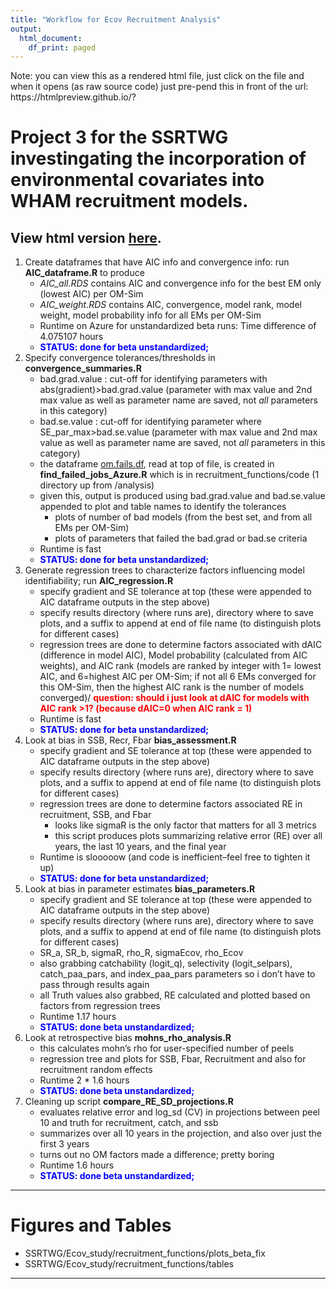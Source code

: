```yaml
---
title: "Workflow for Ecov Recruitment Analysis"
output:
  html_document:
    df_print: paged
---
```

 Note: you can view this as a rendered html file, just click on the file and when it opens (as raw source code) just pre-pend this in front of the url: https://htmlpreview.github.io/?


# Project 3 for the SSRTWG investingating the incorporation of environmental covariates into WHAM recruitment models.

## View html version <a href="https://htmlpreview.github.io/?https://github.com/timjmiller/SSRTWG/blob/main/Ecov_study/recruitment_functions/Workflow_Ecov_Recruitment_Project.html"> here</a>.

1. Create dataframes that have AIC info and convergence info: run **AIC_dataframe.R** to produce
   + *AIC_all.RDS* contains AIC and convergence info for the best EM only (lowest AIC) per OM-Sim
   + *AIC_weight.RDS* contains AIC, convergence, model rank, model weight, model probability info for all EMs per OM-Sim
   + Runtime on Azure for unstandardized beta runs: Time difference of 4.075107 hours
   + **<span style="color: blue;">STATUS: done for beta unstandardized; </span>**
  
2. Specify convergence tolerances/thresholds in **convergence_summaries.R**
   + bad.grad.value : cut-off for identifying parameters with abs(gradient)>bad.grad.value (parameter with max value and 2nd max value as well as parameter name are saved, not *all* parameters in this category)
   + bad.se.value : cut-off for identifying parameter where SE_par_max>bad.se.value (parameter with max value and 2nd max value as well as parameter name are saved, not *all* parameters in this category)
   + the dataframe <span style="text-decoration:underline">om.fails.df</span>, read at top of file, is created in **find_failed_jobs_Azure.R** which is in recruitment_functions/code (1 directory up from /analysis)
   + given this, output is produced using bad.grad.value and bad.se.value appended to plot and table names to identify the tolerances
     + plots of number of bad models (from the best set, and from all EMs per OM-Sim)
     + plots of parameters that failed the bad.grad or bad.se criteria
   + Runtime is fast
   + **<span style="color: blue;">STATUS: done for beta unstandardized; </span>**
    
3. Generate regression trees to characterize factors influencing model identifiability; run **AIC_regression.R**
   + specify gradient and SE tolerance at top (these were appended to AIC dataframe outputs in the step above)
   + specify results directory (where runs are), directory where to save plots, and a suffix to append at end of file name (to distinguish plots for different cases)
   + regression trees are done to determine factors associated with dAIC (difference in model AIC), Model probability (calculated from AIC weights), and AIC rank (models are ranked by integer with 1= lowest AIC, and 6=highest AIC per OM-Sim; if not all 6 EMs converged for this OM-Sim, then the highest AIC rank is the number of models converged)/ **<span style="color: red;">question: should i just look at dAIC for models with AIC rank >1? (because dAIC=0 when AIC rank = 1)</span>**
   + Runtime is fast
   + **<span style="color: blue;">STATUS: done for beta unstandardized; </span>**
   
4. Look at bias in SSB, Recr, Fbar **bias_assessment.R**
   + specify gradient and SE tolerance at top (these were appended to AIC dataframe outputs in the step above)
   + specify results directory (where runs are), directory where to save plots, and a suffix to append at end of file name (to distinguish plots for different cases)
   + regression trees are done to determine factors associated RE in recruitment, SSB, and Fbar
      + looks like sigmaR is the only factor that matters for all 3 metrics
      + this script produces plots summarizing relative error (RE) over all years, the last 10 years, and the final year
   + Runtime is slooooow (and code is inefficient--feel free to tighten it up)
   + **<span style="color: blue;">STATUS: done for beta unstandardized; </span>**

5. Look at bias in parameter estimates **bias_parameters.R**
   + specify gradient and SE tolerance at top (these were appended to AIC dataframe outputs in the step above)
   + specify results directory (where runs are), directory where to save plots, and a suffix to append at end of file name (to distinguish plots for different cases)
   + SR_a, SR_b, sigmaR, rho_R, sigmaEcov, rho_Ecov
   + also grabbing catchability (logit_q), selectivity (logit_selpars), catch_paa_pars, and index_paa_pars parameters so i don't have to pass through results again
   + all Truth values also grabbed, RE calculated and plotted based on factors from regression trees
   + Runtime 1.17 hours
   + **<span style="color: blue;">STATUS: done beta unstandardized; </span>**
   
6. Look at retrospective bias **mohns_rho_analysis.R**
   + this calculates mohn's rho for user-specified number of peels
   + regression tree and plots for SSB, Fbar, Recruitment and also for recruitment random effects
   + Runtime 2 * 1.6 hours
   + **<span style="color: blue;">STATUS: done beta unstandardized; </span>**

7. Cleaning up script **compare_RE_SD_projections.R**
   + evaluates relative error and log_sd (CV) in projections between peel 10 and truth for recruitment, catch, and ssb
   + summarizes over all 10 years in the projection, and also over just the first 3 years
   + turns out no OM factors made a difference; pretty boring
   + Runtime 1.6 hours
   + **<span style="color: blue;">STATUS: done beta unstandardized; </span>**

  


-----

# Figures and Tables

+ SSRTWG/Ecov_study/recruitment_functions/plots_beta_fix
+ SSRTWG/Ecov_study/recruitment_functions/tables

-----



<!-- ![Number of bad models among the set of 'best' (lowest) AIC per OM-Sim ](figures/img.png) -->

<!-- ![Parameters with largest gradient or SE ](figures/img.png) -->







<!-- ```{r} -->
<!-- plot(cars) -->
<!-- ``` -->

<!-- Add a new chunk by clicking the *Insert Chunk* button on the toolbar or by pressing *Ctrl+Alt+I*. -->

<!-- When you save the notebook, an HTML file containing the code and output will be saved alongside it (click the *Preview* button or press *Ctrl+Shift+K* to preview the HTML file). -->

<!-- The preview shows you a rendered HTML copy of the contents of the editor. Consequently, unlike *Knit*, *Preview* does not run any R code chunks. Instead, the output of the chunk when it was last run in the editor is displayed. -->

